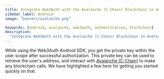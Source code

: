 ```yaml
---
title: Integrate Web3Auth with the Avalanche (C-Chain) Blockchain in Android
sidebar_label: Android
image: "banners/avalanche.png"

keywords: [android, avalanche, web3auth, authentication, blockchain]
description:
  "Integrate Web3Auth with the Avalanche (C-Chain) Blockchain in Android | Documentation - Web3Auth"
---
```



<SEO
  title="Integrate Web3Auth with the Avalanche (C-Chain) Blockchain in Android"
  description="Integrate Web3Auth with the Avalanche (C-Chain) Blockchain in Android | Documentation - Web3Auth"
  image="https://web3auth.io/docs/banners/avalanche.png"
  slug="/connect-blockchain/evm/avalanche/android"
/>

While using the Web3Auth Android SDK, you get the private key within the user scope after successful
authorization. This private key can be used to retrieve the user's address, and interact with
[Avalanche (C-Chain)](https://www.avax.network/) to make any blockchain calls. We have highlighted a
few here for getting you started quickly on that.

<EVMInteraction />
